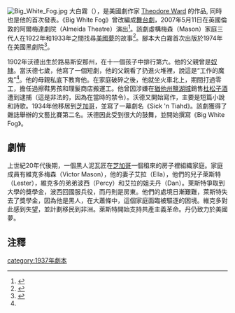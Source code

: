 {{多個問題|
{{roughtranslation|time=2016-08-05T07:05:31+00:00}}
{{orphan|time=2015-01-27T05:21:39+00:00}}
}}
[[File:Big_White_Fog.jpg|thumb]]
大白霧（{{lang-en|'''Big White Fog'''}}），是美國劇作家 [[Theodore_Ward|Theodore Ward]] 的作品, 同時也是他的首次發表。《Big White Fog》曾改編成[[舞台劇|舞台劇]]，2007年5月11日在英國倫敦的阿爾梅達劇院（Almeida Theatre）演出<ref name=huliq>{{cite web |url=http://www.huliq.com/17754/almeida-theatre-announces-big-white-fog-cast |title=Almeida Theatre Announces Big White Fog Cast |work=HULIQ.com |date=April 7, 2007 |accessdate=June 21, 2010 |archive-date=2011-05-22 |archive-url=https://web.archive.org/web/20110522092655/http://www.huliq.com/17754/almeida-theatre-announces-big-white-fog-cast |dead-url=no }}</ref>。該劇虛構梅森（Mason）家庭三代人在1922年和1933年之間找尋[[美國夢|美國夢]]的故事<ref name=guard1>{{cite web |url=http://www.guardian.co.uk/stage/2007/may/10/theatre3 |title=My search for the lost voice of black America |work=The Guardian |author=Michael Attenborough |date=May 10, 2007 |accessdate=June 21, 2010 |archive-date=2010-07-12 |archive-url=https://web.archive.org/web/20100712004735/http://www.guardian.co.uk/stage/2007/may/10/theatre3 |dead-url=no }}</ref>。腳本大白霧首次出版於1974年在美國黑劇院<ref name=doollee>{{cite web |url=http://www.doollee.com/PlaywrightsW/ward-theodore.html#39335 |title=Theodore Ward: Big White Fog |work=Doollee |accessdate=June 21, 2010 |archive-date=2011-06-07 |archive-url=https://web.archive.org/web/20110607103501/http://www.doollee.com/PlaywrightsW/ward-theodore.html#39335 |dead-url=no }}</ref>。

1902年沃德出生於路易斯安那州，在十一個孩子中排行第六。他的父親曾是[[奴隸|奴隸]]。當沃德七歲，他寫了一個短劇，他的父親看了扔進火堆裡，說這是“工作的魔鬼”<ref name = "guard1" />。他的母親私底下教育他。在家庭破碎之後，他就坐火車北上，期間打過零工，擔任過擦鞋男孩和理髮商店搬運工。他曾因涉嫌在[[猶他州|猶他州]][[鹽湖城|鹽湖城]]銷售[[杜松子酒|杜松子酒]]遭到逮捕（這是非法的，因為在當時的禁令）。沃德又開始寫作，主要是短篇小說和詩歌。1934年他移居到[[芝加哥|芝加哥]]，並寫了一幕劇名《Sick 'n Tiahd》。該劇獲得了雜誌舉辦的文藝比賽第二名。沃德因此受到很大的鼓舞，並開始撰寫《Big White Fog》。

==劇情==
上世紀20年代後期，一個黑人泥瓦匠在[[芝加哥|芝加哥]]一個租來的房子裡組織家庭。家庭成員有維克多梅森（Victor Mason），他的妻子艾拉（Ella），他們的兒子萊斯特（Lester），維克多的弟弟波西（Percy）和艾拉的姐夫丹（Dan）。萊斯特爭取到大學的獎學金，波西回國服兵役，而丹則是房東。他們的處境日漸艱難，萊斯特失去了獎學金，因為他是黑人，在大蕭條中，這個家庭面臨被驅逐的困境。維克多對此感到失望，並計劃移民到非洲。萊斯特開始支持共產主義革命。丹仍致力於美國夢。

== 注釋 ==
{{reflist}}
[[category:1937年劇本|category:1937年劇本]]